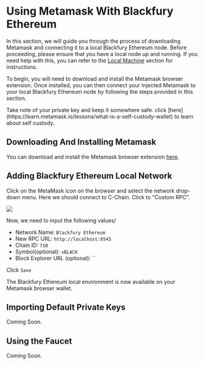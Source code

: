 
# Using Metamask With Blackfury Ethereum

In this section, we will guide you through the process of
downloading Metamask and connecting it to a local Blackfury Ethereum node.
Before proceeding, please ensure that you have a local node up and running.
If you need help with this, you can refer to the [Local Machine](./running-a-node/running-locally) section for instructions.

To begin, you will need to download and install the Metamask browser extension.
Once installed, you can then connect your Injected Metamask to your local Blackfury Ethereum
node by following the steps provided in this section.

<Callout type="warning" emoji="⚠️">
  Take note of your private key and keep it somewhere safe. click
  [here](https://learn.metamask.io/lessons/what-is-a-self-custody-wallet) to
  learn about self custody.
</Callout>

## Downloading And Installing Metamask

You can download and install the Metamask browser extension [here](https://metamask.io/download/).

## Adding Blackfury Ethereum Local Network

Click on the MetaMask icon on the browser and select the network drop-down menu. Here we should connect to C-Chain. Click to "Custom RPC".

![](/metamask-add-network.png)

Now, we need to input the following values/

- Network Name: `Blackfury Ethereum`
- New RPC URL: `http://localhost:8545`
- Chain ID: `710`
- Symbol(optional): `vBLACK`
- Block Explorer URL (optional): ``

Click `Save`

The Blackfury Ethereum local environment is now available on your Metamask browser wallet.

## Importing Default Private Keys

Coming Soon.

## Using the Faucet

Coming Soon.
